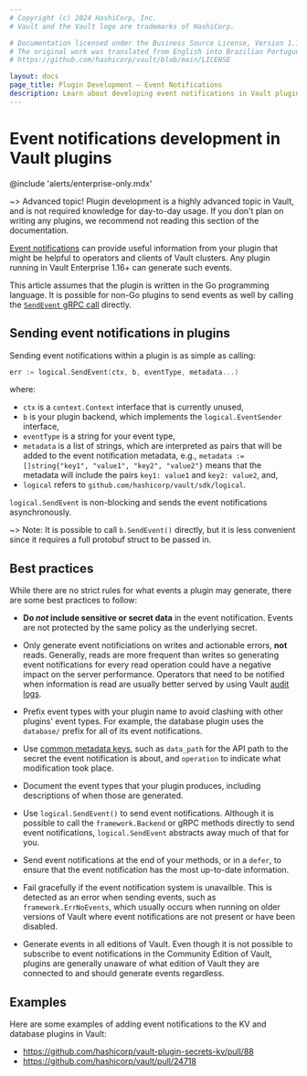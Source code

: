 ```yaml
---
# Copyright (c) 2024 HashiCorp, Inc.
# Vault and the Vault logo are trademarks of HashiCorp.

# Documentation licensed under the Business Source License, Version 1.1.
# The original work was translated from English into Brazilian Portuguese.
# https://github.com/hashicorp/vault/blob/main/LICENSE

layout: docs
page_title: Plugin Development — Event Notifications
description: Learn about developing event notifications in Vault plugins.
---
```


# Event notifications development in Vault plugins

@include 'alerts/enterprise-only.mdx'

~> Advanced topic! Plugin development is a highly advanced topic in Vault, and
is not required knowledge for day-to-day usage. If you don't plan on writing any
plugins, we recommend not reading this section of the documentation.

[Event notifications](/vault/docs/concepts/events) can provide useful information from your plugin that might be helpful to operators and clients of Vault clusters. Any plugin running in Vault Enterprise 1.16+ can generate such events.

This article assumes that the plugin is written in the Go programming language.
It is possible for non-Go plugins to send events as well by calling the [`SendEvent` gRPC call](https://github.com/hashicorp/vault/blob/da00addcb60e5fc4fef308715c0a1bd81c475167/sdk/plugin/pb/backend.proto#L713) directly.

## Sending event notifications in plugins

Sending event notifications within a plugin is as simple as calling:

```go
err := logical.SendEvent(ctx, b, eventType, metadata...)
```

where:

- `ctx` is a `context.Context` interface that is currently unused,
- `b` is your plugin backend, which implements the `logical.EventSender` interface,
- `eventType` is a string for your event type,
- `metadata` is a list of strings, which are interpreted as pairs that will be added to the event notification metadata, e.g., `metadata := []string{"key1", "value1", "key2", "value2"}` means that the metadata will include the pairs `key1: value1` and `key2: value2`, and,
- `logical` refers to `github.com/hashicorp/vault/sdk/logical`.

`logical.SendEvent` is non-blocking and sends the event notifications asynchronously.

~> Note: It is possible to call `b.SendEvent()` directly, but it is less convenient since it requires a full protobuf struct to be passed in.

## Best practices

While there are no strict rules for what events a plugin may generate, there are some best practices to follow:

- **Do *not* include sensitive or secret data** in the event notification. Events are not protected by the same policy as the underlying secret.

- Only generate event notificiations on writes and actionable errors, **not** reads. Generally, reads are more frequent than writes so generating event notifications for every read operation could have a negative impact on the server performance. Operators that need to be notified when information is read are usually better served by using Vault [audit logs](/vault/docs/audit).

- Prefix event types with your plugin name to avoid clashing with other plugins' event types. For example, the database plugin uses the `database/` prefix for all of its event notifications.

- Use [common metadata keys](https://github.com/hashicorp/vault/blob/da00addcb60e5fc4fef308715c0a1bd81c475167/sdk/logical/events.go#L13-L25), such as `data_path` for the API path to the secret the event notification is about, and `operation` to indicate what modification took place.

- Document the event types that your plugin produces, including descriptions of when those are generated.

- Use `logical.SendEvent()` to send event notifications. Although it is possible to call the `framework.Backend` or gRPC methods directly to send event notifications, `logical.SendEvent` abstracts away much of that for you.

- Send event notifications at the end of your methods, or in a `defer`, to ensure that the event notification has the most up-to-date information.

- Fail gracefully if the event notification system is unavailble. This is detected as an error when sending events, such as `framework.ErrNoEvents`, which usually occurs when running on older versions of Vault where event notifications are not present or have been disabled.

- Generate events in all editions of Vault. Even though it is not possible to subscribe to event notifications in the Community Edition of Vault, plugins are generally unaware of what edition of Vault they are connected to and should generate events regardless.

## Examples

Here are some examples of adding event notifications to the KV and database plugins in Vault:

- https://github.com/hashicorp/vault-plugin-secrets-kv/pull/88
- https://github.com/hashicorp/vault/pull/24718
